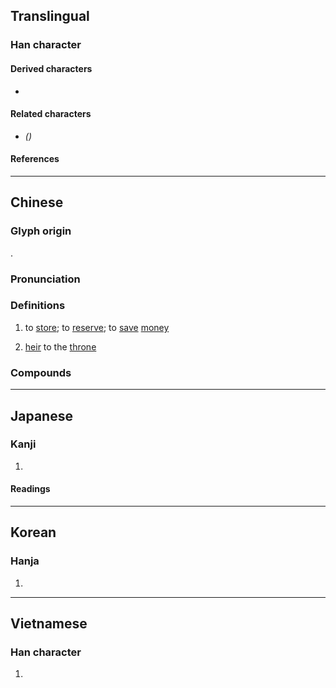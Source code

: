 {{also|储}}
{{character info}}
==Translingual==

===Han character===
{{Han char|rn=9|rad=人|as=16|sn=18|four=24260|canj=OYRA|ids=⿰亻諸}}

====Derived characters====
* {{l|mul|[[𧄔]]}}

====Related characters====
* {{l|mul|[[储]]}} ''({{w|Simplified Chinese}})''

====References====
{{Han ref|kx=0121.200|dkj=01284|dj=0256.060|hdz=10235.090|uh=5132}}

----

==Chinese==
{{zh-forms|s=储}}

===Glyph origin===
{{Han etym}}
{{Han compound|人|諸|c1=s|c2=p|ls=psc}}.

===Pronunciation===
{{zh-pron
|m=儲
|c=cyu5,cou5,cyu4,cyu1
|c_note=cyu5 - literary (common); cou5 - vernacular (common, “to store up; to save”); cyu4 - literary (prescribed); cyu1 - rare
|h=pfs=chhù
|mn=xm,twv:thú/qz:thîr/qz:thír/zz:thí/tw:tû/twv:thû
|mn-t=tu5
|mc=y
|oc=y
|cat=v,n
}}

===Definitions===
{{zh-hanzi}}

# to [[store]]; to [[reserve]]; to [[save]] [[money]]
#: {{zh-x|儲{cou5} 垃圾|to '''collect''' trash {{gloss|worthless items}}|C}}
# [[heir]] to the [[throne]]

===Compounds===
{{zh-der|儲藏室|儲蓄:save, store, put aside, deposit (money)|儲存:save, store, put aside (objects)|儲水庫:storage tank for water, reservoir|儲君:heir to the throne|王儲|東儲|儲款|冬儲|儲積|儲蓄銀行|倉儲|強迫儲蓄|儲運|儲幣|儲蓄券|儲齡|儲蓄存款|家無斗儲|儲水量|儲油構造|儲胥|儲藏|儲訓|儲備幹部|儲存單位|儲備|儲備銀行|儲值票|廣儲司|皇儲|活儲|斗儲|才儲八斗|積儲|耐儲大蒜|邊儲|薪儲之費|郵政儲金|超儲}}

----

==Japanese==

===Kanji===
{{ja-kanji|grade=|rs=人16}}

# {{rfdef|ja|sort=人16}}

====Readings====
{{ja-readings
|on=ちょ
|kun=そえ-, たくわ-える, もう-ける, もう-かる
}}

----

==Korean==

===Hanja===
{{ko-hanja|저}}

# {{rfdef|ko|sort=人16}}

----

==Vietnamese==

===Han character===
{{vi-readings|reading=[[trữ]], [[trừ]]|rs=人16}}

# {{rfdef|vi|sort=人16}}